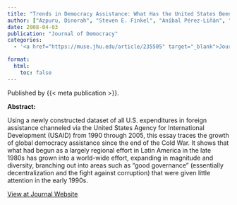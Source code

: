 ```yaml
---
title: "Trends in Democracy Assistance: What Has the United States Been Doing?"
author: ["Azpuru, Dinorah", "Steven E. Finkel", "Aníbal Pérez-Liñán", "Mitchell A. Seligson"]
date: 2008-04-03
publication: "Journal of Democracy"
categories:
  - '<a href="https://muse.jhu.edu/article/235505" target="_blank">Journal</a>'

format:
  html:
    toc: false
---
```


Published by {{< meta publication >}}.

**Abstract:**

::: justify-text
Using a newly constructed dataset of all U.S. expenditures in foreign assistance channeled via the United States Agency for International Development (USAID) from 1990 through 2005, this essay traces the growth of global democracy assistance since the end of the Cold War. It shows that what had begun as a largely regional effort in Latin America in the late 1980s has grown into a world-wide effort, expanding in magnitude and diversity, branching out into areas such as “good governance” (essentially decentralization and the fight against corruption) that were given little attention in the early 1990s.
:::

[View at Journal Website](https://muse.jhu.edu/article/235505){.btn .btn-outline-success target="_blank"}
